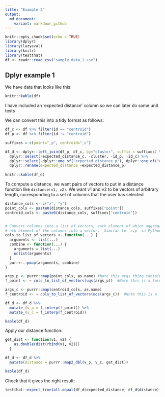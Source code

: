 ---
title: "Example 2"
output:
  md_document:
    variant: markdown_github
---

```{r setup, include=FALSE}
knitr::opts_chunk$set(echo = TRUE)
library(dplyr)
library(lazyeval)
library(knitr)
library(testthat)
df <- readr::read_csv("sample_data_1.csv")
```

## Dplyr example 1

We have data that looks like this:

```{r}
knitr::kable(df)
```

I have included an 'expected distance' column so we can later do some unit tests

We can convert this into a tidy format as follows:

```{r}
df_c <- df %>% filter(id == "centroid")
df_p <- df %>% filter(id != "centroid")

suffixes = c(point="_p", centroid="_c")

df_d <- dplyr::left_join(df_p, df_c, by="cluster", suffix = suffixes) %>% 
  dplyr::select(-expected_distance_c, -cluster, -id_p, -id_c) %>% 
  dplyr::select(-dplyr::one_of("expected_distance_p"), dplyr::one_of("expected_distance_p")) %>% 
  dplyr::rename(expected_distance =expected_distance_p)
  
knitr::kable(df_d)
```

To compute a distance, we want pairs of vectors to put in a distance function like `distance(v1, v2)`.  We want v1 and v2 to be vectors of arbitrary length, corresponding to a set of columns that the user has selected  

```{r}
distance_cols <- c("x", "y")
point_cols <- paste0(distance_cols, suffixes["point"])
centroid_cols <- paste0(distance_cols, suffixes["centroid"])


# Convert columns into a list of vectors, each element of which aggregates the
# nth element of the columns into a vector.  Similar to `zip` in Python
cols_to_list_of_vectors <- function(...) {
  arguments <- list(...)
  combine <- function(...) {
    arguments = list(...)
    unlist(arguments)
  }
  purrr:::pmap(arguments, combine)
}


```

```{r}
args_p <- purrr::map(point_cols, as.name) #Note this args thing contains symbols - see typeof(args[[2]])
f_point <- ~ cols_to_list_of_vectors(uqs(args_p))  #Note this is a formula, as signified by ~ 

args_c <- purrr::map(centroid_cols, as.name)
f_centroid <- ~ cols_to_list_of_vectors(uqs(args_c))  #Note this is a formula, as signified by ~  

df_d <- df_d %>% 
  mutate_(v_p = f_interp(f_point)) %>% 
  mutate_(v_c = f_interp(f_centroid))

kable(df_d)
```


Apply our distance function:

```{r}

get_dist <- function(v1, v2) {
    as.double(dist(rbind(v1, v2)))
  }

df_d <- df_d %>% 
  mutate(distance = purrr::map2_dbl(v_p, v_c, get_dist))

kable(df_d)


```

Check that it gives the right result:

```{r}
testthat::expect_true(all.equal(df_d$expected_distance, df_d$distance))
```



